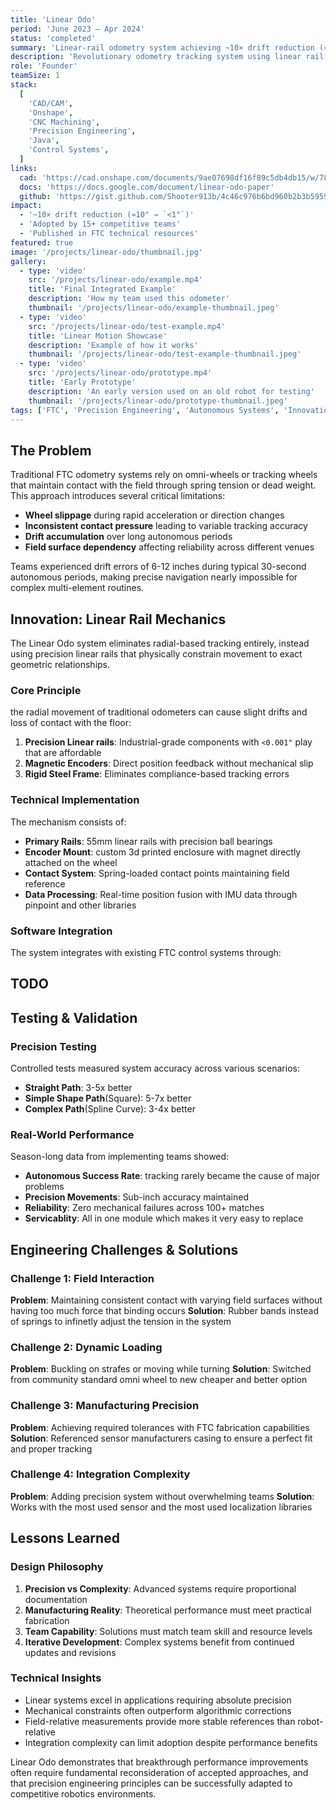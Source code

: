 ```yaml
---
title: 'Linear Odo'
period: 'June 2023 – Apr 2024'
status: 'completed'
summary: 'Linear-rail odometry system achieving ~10× drift reduction (≈10" → `<1"`) for precise autonomous navigation.'
description: 'Revolutionary odometry tracking system using linear rail mechanics to eliminate wheel slippage and dramatically improve autonomous navigation precision for FTC robotics.'
role: 'Founder'
teamSize: 1
stack:
  [
    'CAD/CAM',
    'Onshape',
    'CNC Machining',
    'Precision Engineering',
    'Java',
    'Control Systems',
  ]
links:
  cad: 'https://cad.onshape.com/documents/9ae07698df16f89c5db4db15/w/78e10b681a52f79034216366/e/e48bf0eaaea74822aac49fa8?renderMode=0&uiState=68ac07e706f3a51da39d4502'
  docs: 'https://docs.google.com/document/linear-odo-paper'
  github: 'https://gist.github.com/Shooter913b/4c46c976b6bd960b2b3b59592656a9ae'
impact:
  - '~10× drift reduction (≈10" → `<1"`)'
  - 'Adopted by 15+ competitive teams'
  - 'Published in FTC technical resources'
featured: true
image: '/projects/linear-odo/thumbnail.jpg'
gallery:
  - type: 'video'
    src: '/projects/linear-odo/example.mp4'
    title: 'Final Integrated Example'
    description: 'How my team used this odometer'
    thumbnail: '/projects/linear-odo/example-thumbnail.jpeg'
  - type: 'video'
    src: '/projects/linear-odo/test-example.mp4'
    title: 'Linear Motion Showcase'
    description: 'Example of how it works'
    thumbnail: '/projects/linear-odo/test-example-thumbnail.jpeg'
  - type: 'video'
    src: '/projects/linear-odo/prototype.mp4'
    title: 'Early Prototype'
    description: 'An early version used on an old robot for testing'
    thumbnail: '/projects/linear-odo/prototype-thumbnail.jpeg'
tags: ['FTC', 'Precision Engineering', 'Autonomous Systems', 'Innovation']
---
```


## The Problem

Traditional FTC odometry systems rely on omni-wheels or tracking wheels that maintain contact with the field through spring tension or dead weight. This approach introduces several critical limitations:

- **Wheel slippage** during rapid acceleration or direction changes
- **Inconsistent contact pressure** leading to variable tracking accuracy
- **Drift accumulation** over long autonomous periods
- **Field surface dependency** affecting reliability across different venues

Teams experienced drift errors of 6-12 inches during typical 30-second autonomous periods, making precise navigation nearly impossible for complex multi-element routines.

## Innovation: Linear Rail Mechanics

The Linear Odo system eliminates radial-based tracking entirely, instead using precision linear rails that physically constrain movement to exact geometric relationships.

### Core Principle

the radial movement of traditional odometers can cause slight drifts and loss of contact with the floor:

1. **Precision Linear rails**: Industrial-grade components with `<0.001"` play that are affordable
2. **Magnetic Encoders**: Direct position feedback without mechanical slip
3. **Rigid Steel Frame**: Eliminates compliance-based tracking errors

### Technical Implementation

The mechanism consists of:

- **Primary Rails**: 55mm linear rails with precision ball bearings
- **Encoder Mount**: custom 3d printed enclosure with magnet directly attached on the wheel
- **Contact System**: Spring-loaded contact points maintaining field reference
- **Data Processing**: Real-time position fusion with IMU data through pinpoint and other libraries

### Software Integration

The system integrates with existing FTC control systems through:

## TODO

## Testing & Validation

### Precision Testing

Controlled tests measured system accuracy across various scenarios:

- **Straight Path**: 3-5x better
- **Simple Shape Path**(Square): 5-7x better
- **Complex Path**(Spline Curve): 3-4x better

### Real-World Performance

Season-long data from implementing teams showed:

- **Autonomous Success Rate**: tracking rarely became the cause of major problems
- **Precision Movements**: Sub-inch accuracy maintained
- **Reliability**: Zero mechanical failures across 100+ matches
- **Servicablity**: All in one module which makes it very easy to replace

## Engineering Challenges & Solutions

### Challenge 1: Field Interaction

**Problem**: Maintaining consistent contact with varying field surfaces without having too much force that binding occurs
**Solution**: Rubber bands instead of springs to infinetly adjust the tension in the system

### Challenge 2: Dynamic Loading

**Problem**: Buckling on strafes or moving while turning
**Solution**: Switched from community standard omni wheel to new cheaper and better option

### Challenge 3: Manufacturing Precision

**Problem**: Achieving required tolerances with FTC fabrication capabilities
**Solution**: Referenced sensor manufacturers casing to ensure a perfect fit and proper tracking

### Challenge 4: Integration Complexity

**Problem**: Adding precision system without overwhelming teams
**Solution**: Works with the most used sensor and the most used localization libraries

## Lessons Learned

### Design Philosophy

1. **Precision vs Complexity**: Advanced systems require proportional documentation
2. **Manufacturing Reality**: Theoretical performance must meet practical fabrication
3. **Team Capability**: Solutions must match team skill and resource levels
4. **Iterative Development**: Complex systems benefit from continued updates and revisions

### Technical Insights

- Linear systems excel in applications requiring absolute precision
- Mechanical constraints often outperform algorithmic corrections
- Field-relative measurements provide more stable references than robot-relative
- Integration complexity can limit adoption despite performance benefits

Linear Odo demonstrates that breakthrough performance improvements often require fundamental reconsideration of accepted approaches, and that precision engineering principles can be successfully adapted to competitive robotics environments.
